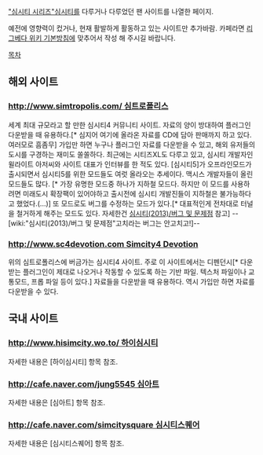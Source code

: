 [["심시티 시리즈"심시티]]를 다루거나 다루었던 팬 사이트를 나열한 페이지.

예전에 영향력이 컸거나, 현재 활발하게 활동하고 있는 사이트만 추가바람.
카페라면 [[리그베다 위키 기본방침#s-2.31|리그베다 위키 기본방침]]에 맞추어서 작성 해 주시길 바랍니다.

[[목차]]

== 해외 사이트 ==
=== [[http://www.simtropolis.com/ 심트로폴리스]] ===
세계 최대 규모라고 할 만한 심시티4 커뮤니티 사이트. 자료의 양이 방대하여 플러그인 다운받을 때 유용하다.[* 심지어 여기에 올라온 자료를 CD에 담아 판매까지 하고 있다. 여러모로 흠좀무] 가입만 하면 누구나 플러그인 자료를 다운받을 수 있고, 해외 유저들의 도시를 구경하는 재미도 쏠쏠하다. 최근에는 시티즈XL도 다루고 있고, 심시티 개발자인 윌라이트 아저씨와 사이트 대표가 인터뷰를 한 적도 있다.  
[심시티5]가 오프라인모드가 출시되면서 심시티5를 위한 모드들도 여럿 올라오는 추세이다. 맥시스 개발자들이 올린 모드들도 많다. [* 가장 유명한 모드중 하나가 지하철 모드다. 하지만 이 모드를 사용하려면 미래도시 확장팩이 있어야하고 출시전에 심시티 개발진들이 지하철은 불가능하다고 했었다.(...)] 또 모드로도 버그를 수정하는 모드가 있다.[* 대표적인게 전차대로 터널을 철거하게 해주는 모드도 있다. 자세한건 [[심시티(2013)/버그 및 문제점]] 참고] --[wiki:"심시티(2013)/버그 및 문제점"고치라는 버그는 안고치고!]--

=== [[http://www.sc4devotion.com Simcity4 Devotion]] ===
위의 심트로폴리스에 버금가는 심시티4 사이트. 주로 이 사이트에서는 디펜던시[* 다운받는 플러그인이 제대로 나오거나 작동할 수 있도록 하는 기반 파일. 텍스처 파일이나 교통모드, 프롭 파일 등이 있다.] 자료들을 다운받을 때 유용하다. 역시 가입만 하면 자료를 다운받을 수 있다.

== 국내 사이트 ==
=== [[http://www.hisimcity.wo.to/ 하이심시티]] ===
자세한 내용은 [하이심시티] 항목 참조.

=== [[http://cafe.naver.com/jung5545 심아트]] ===
자세한 내용은 [심아트] 항목 참조.

=== [[http://cafe.naver.com/simcitysquare 심시티스퀘어]] ===
자세한 내용은 [심시티스퀘어] 항목 참조.
